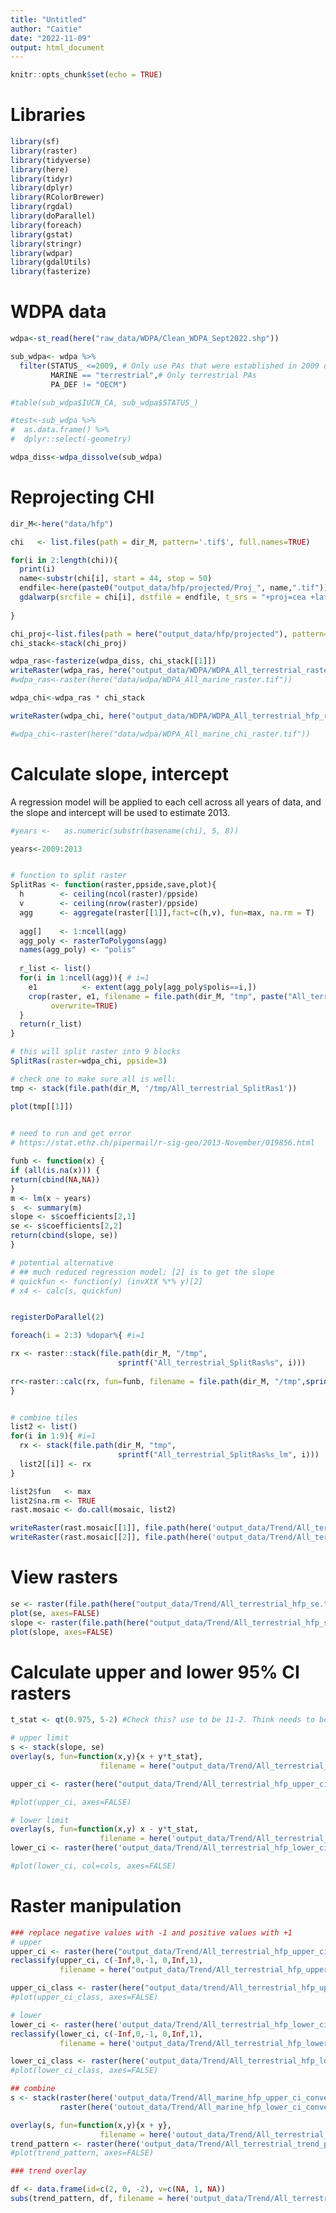 ```yaml
---
title: "Untitled"
author: "Caitie"
date: "2022-11-09"
output: html_document
---
```


```r
knitr::opts_chunk$set(echo = TRUE)
```

# Libraries
```r
library(sf)
library(raster)
library(tidyverse)
library(here)
library(tidyr)
library(dplyr)
library(RColorBrewer)
library(rgdal)
library(doParallel)
library(foreach)
library(gstat)
library(stringr)
library(wdpar)
library(gdalUtils)
library(fasterize)
```

# WDPA data

```r
wdpa<-st_read(here("raw_data/WDPA/Clean_WDPA_Sept2022.shp")) 

sub_wdpa<- wdpa %>% 
  filter(STATUS_ <=2009, # Only use PAs that were established in 2009 or before
         MARINE == "terrestrial",# Only terrestrial PAs
         PA_DEF != "OECM") 

#table(sub_wdpa$IUCN_CA, sub_wdpa$STATUS_)

#test<-sub_wdpa %>% 
#  as.data.frame() %>% 
#  dplyr::select(-geometry)

wdpa_diss<-wdpa_dissolve(sub_wdpa)
```

# Reprojecting CHI
```r

dir_M<-here("data/hfp")

chi   <- list.files(path = dir_M, pattern='.tif$', full.names=TRUE)

for(i in 2:length(chi)){
  print(i)
  name<-substr(chi[i], start = 44, stop = 50)
  endfile<-here(paste0("output_data/hfp/projected/Proj_", name,".tif"))
  gdalwarp(srcfile = chi[i], dstfile = endfile, t_srs = "+proj=cea +lat_ts=30 +lon_0=0 +x_0=0 +y_0=0 +datum=WGS84 +units=m +no_defs +type=crs")
  
}

````
```r
chi_proj<-list.files(path = here("output_data/hfp/projected"), pattern='.tif$', full.names=TRUE)
chi_stack<-stack(chi_proj)
```


```r
wdpa_ras<-fasterize(wdpa_diss, chi_stack[[1]])
writeRaster(wdpa_ras, here("output_data/WDPA/WDPA_All_terrestrial_raster.tif"), overwrite = TRUE)
#wdpa_ras<-raster(here("data/wdpa/WDPA_All_marine_raster.tif"))
```

```r
wdpa_chi<-wdpa_ras * chi_stack

writeRaster(wdpa_chi, here("output_data/WDPA/WDPA_All_terrestrial_hfp_raster.tif"), overwrite =TRUE)

#wdpa_chi<-raster(here("data/wdpa/WDPA_All_marine_chi_raster.tif"))
```

# Calculate slope, intercept

A regression model will be applied to each cell across all years of data, and the slope and intercept will be used to estimate 2013. 

```r

#years <-   as.numeric(substr(basename(chi), 5, 8))

years<-2009:2013


# function to split raster
SplitRas <- function(raster,ppside,save,plot){
  h        <- ceiling(ncol(raster)/ppside)
  v        <- ceiling(nrow(raster)/ppside)
  agg      <- aggregate(raster[[1]],fact=c(h,v), fun=max, na.rm = T)
   
  agg[]    <- 1:ncell(agg)
  agg_poly <- rasterToPolygons(agg)
  names(agg_poly) <- "polis"
  
  r_list <- list()
  for(i in 1:ncell(agg)){ # i=1
    e1          <- extent(agg_poly[agg_poly$polis==i,])
    crop(raster, e1, filename = file.path(dir_M, "tmp", paste("All_terrestrial_SplitRas",i,".R", sep="")), 
         overwrite=TRUE)
  }
  return(r_list)
}

# this will split raster into 9 blocks
SplitRas(raster=wdpa_chi, ppside=3)

# check one to make sure all is well:
tmp <- stack(file.path(dir_M, '/tmp/All_terrestrial_SplitRas1'))

plot(tmp[[1]])
          

# need to run and get error
# https://stat.ethz.ch/pipermail/r-sig-geo/2013-November/019856.html


```

```r
funb <- function(x) {
if (all(is.na(x))) {
return(cbind(NA,NA))
}
m <- lm(x ~ years)
s  <- summary(m)
slope <- s$coefficients[2,1]
se <- s$coefficients[2,2]
return(cbind(slope, se))
}

# potential alternative
# ## much reduced regression model; [2] is to get the slope
# quickfun <- function(y) (invXtX %*% y)[2]
# x4 <- calc(s, quickfun) 


registerDoParallel(2)

foreach(i = 2:3) %dopar%{ #i=1

rx <- raster::stack(file.path(dir_M, "/tmp", 
                        sprintf("All_terrestrial_SplitRas%s", i)))  
  
rr<-raster::calc(rx, fun=funb, filename = file.path(dir_M, "/tmp",sprintf("All_terrestrial_SplitRas%s_lm", i)), overwrite=TRUE)
}



```

```r
# combine tiles
list2 <- list()
for(i in 1:9){ #i=1
  rx <- stack(file.path(dir_M, "tmp", 
                        sprintf("All_terrestrial_SplitRas%s_lm", i)))
  list2[[i]] <- rx
}

list2$fun   <- max
list2$na.rm <- TRUE
rast.mosaic <- do.call(mosaic, list2)

writeRaster(rast.mosaic[[1]], file.path(here('output_data/Trend/All_terrestrial_hfp_slope.tif')), overwrite=TRUE)
writeRaster(rast.mosaic[[2]], file.path(here('output_data/Trend/All_terrestrial_hfp_se.tif')), overwrite=TRUE)


```


# View rasters
```r

se <- raster(file.path(here("output_data/Trend/All_terrestrial_hfp_se.tif")))
plot(se, axes=FALSE)
slope <- raster(file.path(here("output_data/Trend/All_terrestrial_hfp_slope.tif")))
plot(slope, axes=FALSE)

```

# Calculate upper and lower 95% CI rasters

```r
t_stat <- qt(0.975, 5-2) #Check this? use to be 11-2. Think needs to be 5 for number of years

# upper limit
s <- stack(slope, se)
overlay(s, fun=function(x,y){x + y*t_stat}, 
                    filename = here("output_data/Trend/All_terrestrial_hfp_upper_ci.tif"), overwrite=TRUE, progress="text")

upper_ci <- raster(here("output_data/Trend/All_terrestrial_hfp_upper_ci.tif"))

#plot(upper_ci, axes=FALSE)

# lower limit
overlay(s, fun=function(x,y) x - y*t_stat, 
                    filename = here('output_data/Trend/All_terrestrial_hfp_lower_ci.tif'), overwrite=TRUE, progress="text")
lower_ci <- raster(here('output_data/Trend/All_terrestrial_hfp_lower_ci.tif'))

#plot(lower_ci, col=cols, axes=FALSE)

```

# Raster manipulation
```r

### replace negative values with -1 and positive values with +1
# upper
upper_ci <- raster(here("output_data/Trend/All_terrestrial_hfp_upper_ci.tif"))
reclassify(upper_ci, c(-Inf,0,-1, 0,Inf,1), 
           filename = here("output_data/Trend/All_terrestrial_hfp_upper_ci_convert.tif"), overwrite=TRUE, progress="text")

upper_ci_class <- raster(here("output_data/trend/All_terrestrial_hfp_upper_ci_convert.tif"))
#plot(upper_ci_class, axes=FALSE)

# lower
lower_ci <- raster(here('output_data/Trend/All_terrestrial_hfp_lower_ci.tif'))
reclassify(lower_ci, c(-Inf,0,-1, 0,Inf,1), 
           filename = here('output_data/Trend/All_terrestrial_hfp_lower_ci_convert.tif'), overwrite=TRUE, progress="text")

lower_ci_class <- raster(here('output_data/Trend/All_terrestrial_hfp_lower_ci_convert.tif'))
#plot(lower_ci_class, axes=FALSE)

## combine
s <- stack(raster(here('output_data/Trend/All_marine_hfp_upper_ci_convert.tif')),
           raster(here('outout_data/Trend/All_marine_hfp_lower_ci_convert.tif')))

overlay(s, fun=function(x,y){x + y}, 
                    filename = here('outout_data/Trend/All_terrestrial_trend_pattern_hfp.tif'), overwrite=TRUE, progress="text")
trend_pattern <- raster(here('output_data/Trend/All_terrestrial_trend_pattern_hfp.tif'))
#plot(trend_pattern, axes=FALSE)

### trend overlay

df <- data.frame(id=c(2, 0, -2), v=c(NA, 1, NA))
subs(trend_pattern, df, filename = here('output_data/Trend/All_terrestrial_sig_overlay_hfp.tif'), overwrite=TRUE, progress="text")

```


